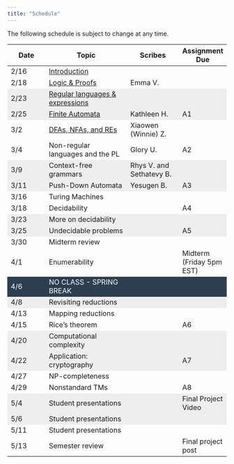 ```yaml
---
title: "Schedule"
---
```

The following schedule is subject to change at any time.


<style>

.two-axis-table tr:nth-child(4n), .two-axis-table tr:nth-child(4n-1) {
    background: #eeeeee;
}

.two-axis-table tr:nth-child(15){
  background: #2c3e50;
  color: white;
}

.two-axis-table td:nth-child(1){
  width: 10%;
}

.two-axis-table td:nth-child(2){
  width: 40%;
}

.two-axis-table td:nth-child(3), .two-axis-table td:nth-child(4){
  width: 20%;
}


.two-axis-table body {
  padding: 1rem;
}
</style>

<div class="ox-hugo-table two-axis-table">
| **Date** | **Topic**  | **Scribes** |  **Assignment Due** |
|----------|------------|-------------|-----------------|
| 2/16 | [Introduction](https://moodle.smith.edu/mod/resource/view.php?id=707130) | | |
| 2/18 | [Logic & Proofs](https://moodle.smith.edu/mod/lti/view.php?id=710414) | Emma V. | |
| 2/23 | [Regular languages & expressions](https://moodle.smith.edu/mod/lti/view.php?id=711268) | | |
| 2/25 | [Finite Automata](https://moodle.smith.edu/mod/lti/view.php?id=712568) | Kathleen H. | A1 |
| 3/2 | [DFAs, NFAs, and REs](https://moodle.smith.edu/mod/lti/view.php?id=714115) | Xiaowen (Winnie) Z.| |
| 3/4 | Non-regular languages and the PL | Glory U. | A2 |
| 3/9 | Context-free grammars | Rhys V. and Sethatevy B. | |
| 3/11 | Push-Down Automata | Yesugen B. | A3 |
| 3/16 | Turing Machines | | |
| 3/18 | Decidability | | A4 |
| 3/23 | More on decidability | | |
| 3/25 | Undecidable problems | | A5 |
| 3/30 | Midterm review | | |
| 4/1 | Enumerability | | Midterm (Friday 5pm EST)|
| 4/6 | NO CLASS - SPRING BREAK| | |
| 4/8 | Revisiting reductions | | |
| 4/13 | Mapping reductions | | |
| 4/15 | Rice's theorem | | A6 |
| 4/20 | Computational complexity | | |
| 4/22 | Application: cryptography | | A7 |
| 4/27 | NP-completeness | | |
| 4/29 | Nonstandard TMs | | A8 |
| 5/4 | Student presentations | | Final Project Video |
| 5/6 | Student presentations | | |
| 5/11 | Student presentations | | |
| 5/13 | Semester review | | Final project post |
</div>



